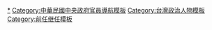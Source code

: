{{Navbox
|name = 海基會董事長
|title = [[海峽交流基金會]]董事長
|state=collapsed
|image = [[File:Flag of the Republic of China.svg|100px]]
|list1 = [[辜振甫]]{{to}}''[[劉德勳]]<small>（代理）</small>''{{to}}[[張俊雄]]{{to}}[[洪奇昌]]{{to}}[[江丙坤]]{{to}}[[林中森]]{{to}}''[[陳德新]]<small>（代理）</small>''{{to}}[[田弘茂]]{{to}}[[張小月]]{{to}}[[李大维 (外交官)|李大维]]{{to}}[[許勝雄 (電機)|許勝雄]]<small>（代理）
}}<noinclude>
[[Category:海峽交流基金會董事長|*]]
[[Category:中華民國中央政府官員導航模板]]
[[Category:台灣政治人物模板]]
[[Category:前任继任模板]]
</noinclude>